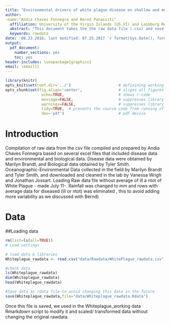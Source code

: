 ```yaml
---
title: "Environmental drivers of white plague disease on shallow and mesophotic coral reefs, U.S. Virgin Islands"
author: 
-name:"Andia Chaves Fonnegra and Bernd Panassiti"
  affiliation: University of the Virgin Islands (US.VI) and Laimburg Research Center (Italy)
  abstract: "This document takes the the raw data file (.csv) and save it as as .rdata used on the article:"Environmental drivers of white plague disease on shallow and mesophotic coral reefs, U.S. Virgin Islands"."
  keywords: rawdata
date: '08.23.2016; last modified: 07.25.2017 `r format(Sys.Date(), format="%d.%m.%Y")`'
output: 
  pdf_document: 
    number_sections: yes
    toc: yes
header-includes: \usepackage{graphicx}
email: \email{}
---
```


```r
library(knitr)
opts_knit$set(root.dir='../')                     # definining working directory; or normalizePath('../')
opts_chunk$set(fig.align='center',                # aligns all figures
                echo=TRUE,                        # shows r-code
                message=FALSE,                    # suppresses library outputs
                warnings=FALSE,                   # suppresses library outputs
                tidy=TRUE,  # prevents the source code from running off a pdf page
                dev='pdf')                        # pdf device
```

# Introduction
Compilation of raw data from the csv file compiled and prepared by Andia Chaves Fonnegra based on several excel files that included disease data and environmental and biological data. Disease data were obtained by Marilyn Brandt, and Biological data obtained by Tyler Smith. Oceanographic-Environmental Data collected in the field by Marilyn Brandt and Tyler Smith, and downloaded and cleaned in the lab by Vanessa Wrigh and Jonathan Jossart. Loading Raw data file without average of ill a ntot of White Plague - made July 11-. Rainfall was changed to mm and rows with average data for diseased (ill or ntot) was eliminated , this to avoid adding more variability as we discussed with Bernd)

# Data

##Loading data 
```r
rm(list=ls(all=TRUE))
# Load settings

# load data & libraries 
Whiteplague_rawdata <- read.csv("data/Rawdata/WhitePlague_rawdata.csv", header = TRUE) 

#check data
ls(Whiteplague_rawdata)
dim(Whiteplague_rawdata)
head(Whiteplague_rawdata)

#Save data as rdata file to avoid changing this data in the future
save(Whiteplague_rawdata,file="data/Whiteplague_rawdata.Rdata")
```

Once this file is saved, we used in the Whiteplague_working data Rmarkdown script to modify it and scaled/ transformed data without
changing the original rawdata.


